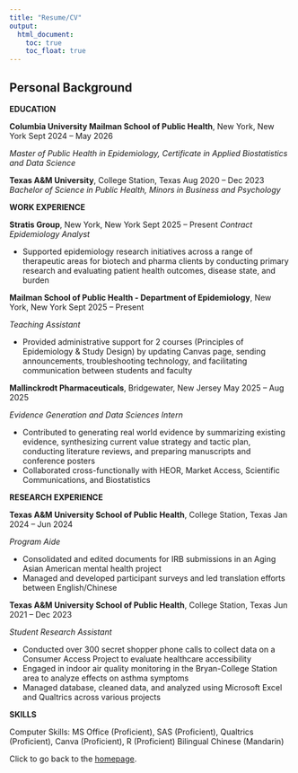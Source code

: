 ```yaml
---
title: "Resume/CV"
output: 
  html_document:
    toc: true
    toc_float: true
---
```

## Personal Background

**EDUCATION**

**Columbia University Mailman School of Public Health**, New York, New York 
Sept 2024 – May 2026

*Master of Public Health in Epidemiology, Certificate in Applied Biostatistics and Data Science*

**Texas A&M University**, College Station, Texas                                                                                                      Aug 2020 – Dec 2023
*Bachelor of Science in Public Health, Minors in Business and Psychology*	


**WORK EXPERIENCE**

**Stratis Group**, New York, New York                                                                                                                          Sept 2025 – Present
*Contract Epidemiology Analyst*

* Supported epidemiology research initiatives across a range of therapeutic areas for biotech and pharma clients by conducting primary research and evaluating patient health outcomes, disease state, and burden

**Mailman School of Public Health - Department of Epidemiology**, New York, New York                                	Sept 2025 – Present

*Teaching Assistant*

* Provided administrative support for 2 courses (Principles of Epidemiology & Study Design) by updating Canvas page, sending announcements, troubleshooting technology, and facilitating communication between students and faculty

**Mallinckrodt Pharmaceuticals**, Bridgewater, New Jersey                                                                                     May 2025 – Aug 2025

*Evidence Generation and Data Sciences Intern*

* Contributed to generating real world evidence by summarizing existing evidence, synthesizing current value strategy and tactic plan, conducting literature reviews, and preparing manuscripts and conference posters
* Collaborated cross-functionally with HEOR, Market Access, Scientific Communications, and Biostatistics


**RESEARCH EXPERIENCE**

**Texas A&M University School of Public Health**, College Station, Texas                                                              Jan 2024 – Jun 2024

*Program Aide* 

* Consolidated and edited documents for IRB submissions in an Aging Asian American mental health project 
* Managed and developed participant surveys and led translation efforts between English/Chinese 


**Texas A&M University School of Public Health**, College Station, Texas	      Jun 2021 – Dec 2023

*Student Research Assistant*

* Conducted over 300 secret shopper phone calls to collect data on a Consumer Access Project to evaluate healthcare accessibility 
* Engaged in indoor air quality monitoring in the Bryan-College Station area to analyze effects on asthma symptoms 
* Managed database, cleaned data, and analyzed using Microsoft Excel and Qualtrics across various projects 

	
**SKILLS**

Computer Skills: MS Office (Proficient), SAS (Proficient), Qualtrics (Proficient), Canva (Proficient), R (Proficient) 
Bilingual Chinese (Mandarin)




Click to go back to the [homepage](index.html).
